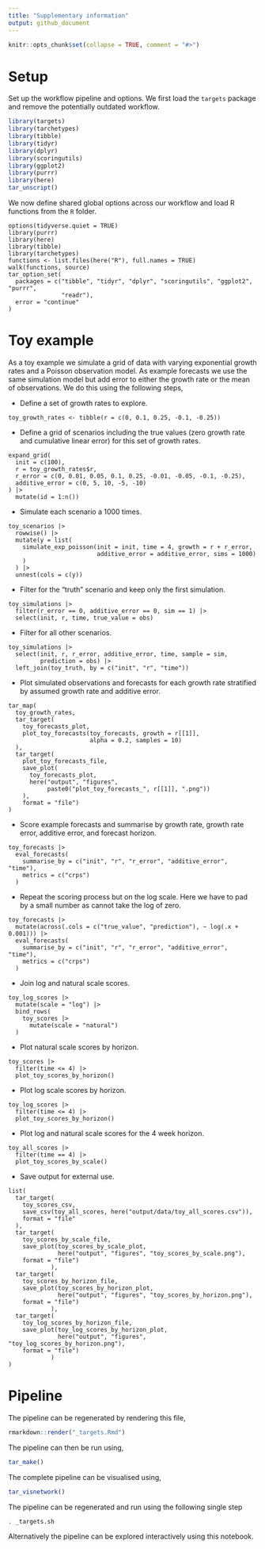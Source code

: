 ```yaml
---
title: "Supplementary information"
output: github_document
---
```


```r
knitr::opts_chunk$set(collapse = TRUE, comment = "#>")
```


# Setup

Set up the workflow pipeline and options. We first load the `targets` package and remove the potentially outdated workflow.

```r
library(targets)
library(tarchetypes)
library(tibble)
library(tidyr)
library(dplyr)
library(scoringutils)
library(ggplot2)
library(purrr)
library(here)
tar_unscript()
```

We now define shared global options across our workflow and load R functions from the `R` folder.


```targets
options(tidyverse.quiet = TRUE)
library(purrr)
library(here)
library(tibble)
library(tarchetypes)
functions <- list.files(here("R"), full.names = TRUE)
walk(functions, source)
tar_option_set(
  packages = c("tibble", "tidyr", "dplyr", "scoringutils", "ggplot2", "purrr",
               "readr"),
  error = "continue"
)
```

# Toy example

As a toy example we simulate a grid of data with varying exponential growth rates and a Poisson observation model. As example forecasts we use the same simulation model but add error to either the growth rate or the mean of observations. We do this using the following steps,

- Define a set of growth rates to explore.

```targets
toy_growth_rates <- tibble(r = c(0, 0.1, 0.25, -0.1, -0.25))
```

- Define a grid of scenarios including the true values (zero growth rate and cumulative linear error) for this set of growth rates.

```targets
expand_grid(
  init = c(100),
  r = toy_growth_rates$r,
  r_error = c(0, 0.01, 0.05, 0.1, 0.25, -0.01, -0.05, -0.1, -0.25),
  additive_error = c(0, 5, 10, -5, -10)
) |> 
  mutate(id = 1:n())
```

- Simulate each scenario a 1000 times.

```targets
toy_scenarios |>
  rowwise() |>
  mutate(y = list(
    simulate_exp_poisson(init = init, time = 4, growth = r + r_error,
                         additive_error = additive_error, sims = 1000)
    )
  ) |>
  unnest(cols = c(y))
```

- Filter for the "truth" scenario and keep only the first simulation.

```targets
toy_simulations |>
  filter(r_error == 0, additive_error == 0, sim == 1) |>
  select(init, r, time, true_value = obs)
```

- Filter for all other scenarios.

```targets
toy_simulations |>
  select(init, r, r_error, additive_error, time, sample = sim,
         prediction = obs) |>
  left_join(toy_truth, by = c("init", "r", "time"))
```

- Plot simulated observations and forecasts for each growth rate stratified by assumed growth rate and additive error.

```targets
tar_map(
  toy_growth_rates,
  tar_target(
    toy_forecasts_plot,
    plot_toy_forecasts(toy_forecasts, growth = r[[1]],
                       alpha = 0.2, samples = 10)
  ),
  tar_target(
    plot_toy_forecasts_file,
    save_plot(
      toy_forecasts_plot, 
      here("output", "figures", 
           paste0("plot_toy_forecasts_", r[[1]], ".png"))
    ),
    format = "file")
)
```

- Score example forecasts and summarise by growth rate, growth rate error, additive error, and forecast horizon.

```targets
toy_forecasts |>
  eval_forecasts(
    summarise_by = c("init", "r", "r_error", "additive_error", "time"),
    metrics = c("crps")
  )
```

- Repeat the scoring process but on the log scale. Here we have to pad by a small number as cannot take the log of zero.

```targets
toy_forecasts |>
  mutate(across(.cols = c("true_value", "prediction"), ~ log(.x + 0.001))) |>
  eval_forecasts(
    summarise_by = c("init", "r", "r_error", "additive_error", "time"),
    metrics = c("crps")
  )
```

- Join log and natural scale scores.

```targets
toy_log_scores |>
  mutate(scale = "log") |>
  bind_rows(
    toy_scores |>
      mutate(scale = "natural")
  )
```

- Plot natural scale scores by horizon.

```targets
toy_scores |>
  filter(time <= 4) |>
  plot_toy_scores_by_horizon()
```

- Plot log scale scores by horizon.

```targets
toy_log_scores |>
  filter(time <= 4) |>
  plot_toy_scores_by_horizon()
```

- Plot log and natural scale scores for the 4 week horizon.

```targets
toy_all_scores |>
  filter(time == 4) |>
  plot_toy_scores_by_scale()
```

- Save output for external use.

```targets
list(
  tar_target(
    toy_scores_csv, 
    save_csv(toy_all_scores, here("output/data/toy_all_scores.csv")),
    format = "file"
  ),
  tar_target(
    toy_scores_by_scale_file, 
    save_plot(toy_scores_by_scale_plot, 
              here("output", "figures", "toy_scores_by_scale.png"),
    format = "file")
            ),
  tar_target(
    toy_scores_by_horizon_file, 
    save_plot(toy_scores_by_horizon_plot, 
              here("output", "figures", "toy_scores_by_horizon.png"),
    format = "file")
            ),
  tar_target(
    toy_log_scores_by_horizon_file, 
    save_plot(toy_log_scores_by_horizon_plot, 
              here("output", "figures", "toy_log_scores_by_horizon.png"),
    format = "file")
            )
)
```

# Pipeline

The pipeline can be regenerated by rendering this file,

```r
rmarkdown::render("_targets.Rmd")
```

The pipeline can then be run using,

```r
tar_make()
```

The complete pipeline can be visualised using,

```r
tar_visnetwork()
```

The pipeline can be regenerated and run using the following single step

```bash
. _targets.sh
```

Alternatively the pipeline can be explored interactively using this notebook.